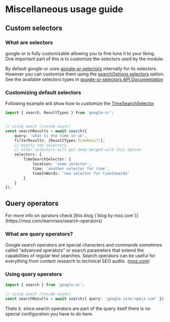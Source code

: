 
# Miscellaneous usage guide

## Custom selectors

### What are selectors

google-sr is fully customizable allowing you to fine tune it to your liking. One important part
of this is to customize the selectors used by the module.

By default google-sr uses [google-sr-selectors](/google/selectors) internally for its selectors.
However you can customize them using the [searchOptions.selectors](/google/sr/api#selectors) option.
See the available selectors types in [google-sr-selectors API Documentation](/google/selectors/api)


<Cards>
  <Card icon="❓" title="What are selectors?" href="/google/selectors#what-are-selectors" />
</Cards>

### Customizing default selectors

Following example will show how to customize the [TimeSearchSelector](/google/selectors/api#timesearchselector)


```ts
import { search, ResultTypes } from 'google-sr';


// using await (inside async)
const searchResults = await search({ 
    query: 'what is the time in uk',
    filterResults: [ResultTypes.TimeResult],
    // modify the selectors
    // other selectors will get deep merged with this option
    selectors: {
        TimeSearchSelector: {
            location: 'some selector',
            time: 'another selector for time',
            timeInWords: 'new selector for timeInwords'
        }
    }
});
```

## Query operators

<Callout type="info" emoji="🕵️‍♂️">
    For more info on oprators check [this blog (`blog by moz.com`)](https://moz.com/learn/seo/search-operators)
</Callout>

### What are query operators?

Google search operators are special characters and commands sometimes called “advanced operators” or search parameters that extend the capabilities of regular text searches. Search operators can be useful for everything from content research to technical SEO audits.
([moz.com](https://moz.com/learn/seo/search-operators))

### Using query operators

```ts filename="queryOperators.ts"
import { search } from 'google-sr';
 
// using await (inside async)
const searchResults = await search({ query: 'google site:npmjs.com' });
```

Thats it. since search operators are part of the query itself there is no special configuration you have to do here.